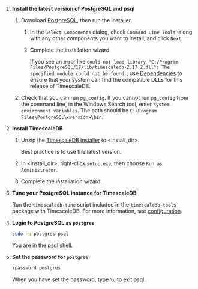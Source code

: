 <Procedure>


1. **Install the latest version of PostgreSQL and psql**

    1. Download [PostgreSQL][pg-download], then run the installer.

        1. In the `Select Components` dialog, check `Command Line Tools`, along with any other components
           you want to install, and click `Next`.

        1. Complete the installation wizard.

            If you see an error like `could not load library "C:/Program Files/PostgreSQL/17/lib/timescaledb-2.17.2.dll": The specified module could not be found.`, use
            [Dependencies][dependencies] to ensure that your system can find the compatible DLLs for this release of TimescaleDB. 

    1. Check that you can run `pg_config`.
        If you cannot run `pg_config` from the command line, in the Windows
        Search tool, enter `system environment variables`.
        The path should be `C:\Program Files\PostgreSQL\<version>\bin`.

1.  **Install TimescaleDB**

    1.  Unzip the [TimescaleDB installer][supported-platforms] to <install_dir>.

        Best practice is to use the latest version.

    1.  In <install_dir>, right-click `setup.exe`, then choose `Run as Administrator`.

    1. Complete the installation wizard.

1.  **Tune your PostgreSQL instance for TimescaleDB**

     Run the `timescaledb-tune` script included in the `timescaledb-tools` package with TimescaleDB. For more
            information, see [configuration][config].

1.  **Login to PostgreSQL as `postgres`**

    ```bash
    sudo -u postgres psql
    ```
    You are in the psql shell.

1. **Set the password for `postgres`**

    ```bash
    \password postgres
    ```

    When you have set the password, type `\q` to exit psql.

</Procedure>


[config]: /self-hosted/:currentVersion:/configuration/
[gh-releases]: https://github.com/timescale/timescaledb/releases
[ms-download]: https://www.microsoft.com/en-us/download/details.aspx?id=48145
[pg-download]: https://www.postgresql.org/download/windows/
[release-notes]: https://github.com/timescale/timescaledb/releases
[windows-releases]: https://github.com/timescale/timescaledb/releases/
[windows-installer]: https://www.postgresql.org/download/windows/
[dependencies]: https://github.com/lucasg/Dependencies
[supported-platforms]: /self-hosted/:currentVersion:/install/installation-windows/#supported-platforms
